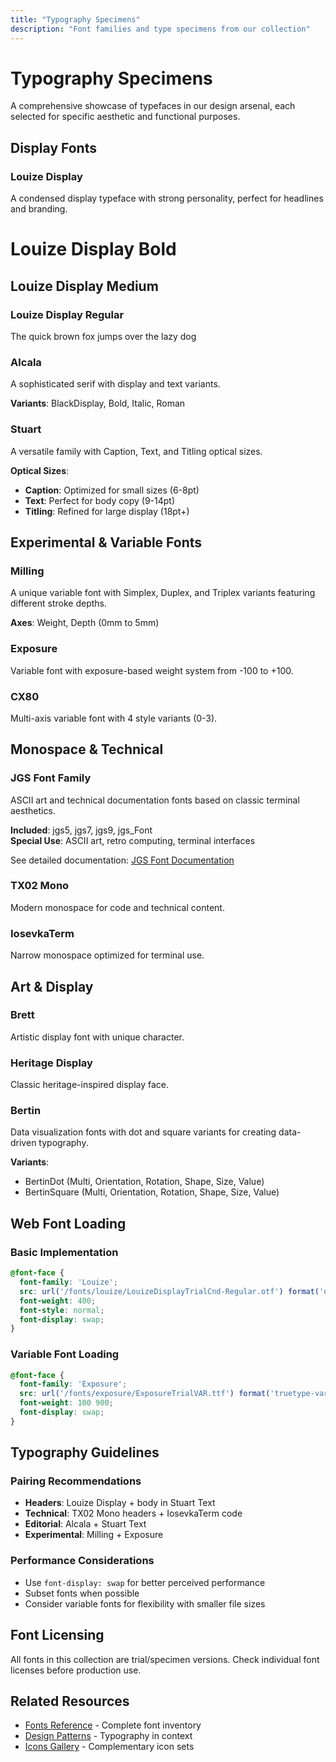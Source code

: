 ```yaml
---
title: "Typography Specimens"
description: "Font families and type specimens from our collection"
---
```


# Typography Specimens

A comprehensive showcase of typefaces in our design arsenal, each selected for specific aesthetic and functional purposes.

## Display Fonts

### Louize Display
A condensed display typeface with strong personality, perfect for headlines and branding.

<div className="type-specimen" style={{ marginTop: '2rem', marginBottom: '3rem' }}>
  <h1 style={{ fontFamily: 'LouizeDisplayTrialCnd-Bold', fontSize: '4rem', lineHeight: 1.1 }}>Louize Display Bold</h1>
  <h2 style={{ fontFamily: 'LouizeDisplayTrialCnd-Medium', fontSize: '3rem', lineHeight: 1.2 }}>Louize Display Medium</h2>
  <h3 style={{ fontFamily: 'LouizeDisplayTrialCnd-Regular', fontSize: '2.5rem', lineHeight: 1.2 }}>Louize Display Regular</h3>
  <p style={{ fontFamily: 'LouizeDisplayTrialCnd-Regular', fontSize: '1.5rem', marginTop: '1rem' }}>
    The quick brown fox jumps over the lazy dog
  </p>
</div>

### Alcala
A sophisticated serif with display and text variants.

**Variants**: BlackDisplay, Bold, Italic, Roman

### Stuart
A versatile family with Caption, Text, and Titling optical sizes.

**Optical Sizes**:
- **Caption**: Optimized for small sizes (6-8pt)
- **Text**: Perfect for body copy (9-14pt)  
- **Titling**: Refined for large display (18pt+)

## Experimental & Variable Fonts

### Milling
A unique variable font with Simplex, Duplex, and Triplex variants featuring different stroke depths.

**Axes**: Weight, Depth (0mm to 5mm)

### Exposure
Variable font with exposure-based weight system from -100 to +100.

### CX80
Multi-axis variable font with 4 style variants (0-3).

## Monospace & Technical

### JGS Font Family
ASCII art and technical documentation fonts based on classic terminal aesthetics.

**Included**: jgs5, jgs7, jgs9, jgs_Font  
**Special Use**: ASCII art, retro computing, terminal interfaces

See detailed documentation: [JGS Font Documentation](/design/fonts/jgs)

### TX02 Mono
Modern monospace for code and technical content.

### IosevkaTerm
Narrow monospace optimized for terminal use.

## Art & Display

### Brett
Artistic display font with unique character.

### Heritage Display
Classic heritage-inspired display face.

### Bertin
Data visualization fonts with dot and square variants for creating data-driven typography.

**Variants**:
- BertinDot (Multi, Orientation, Rotation, Shape, Size, Value)
- BertinSquare (Multi, Orientation, Rotation, Shape, Size, Value)

## Web Font Loading

### Basic Implementation
```css
@font-face {
  font-family: 'Louize';
  src: url('/fonts/louize/LouizeDisplayTrialCnd-Regular.otf') format('opentype');
  font-weight: 400;
  font-style: normal;
  font-display: swap;
}
```

### Variable Font Loading
```css
@font-face {
  font-family: 'Exposure';
  src: url('/fonts/exposure/ExposureTrialVAR.ttf') format('truetype-variations');
  font-weight: 100 900;
  font-display: swap;
}
```

## Typography Guidelines

### Pairing Recommendations
- **Headers**: Louize Display + body in Stuart Text
- **Technical**: TX02 Mono headers + IosevkaTerm code
- **Editorial**: Alcala + Stuart Text
- **Experimental**: Milling + Exposure

### Performance Considerations
- Use `font-display: swap` for better perceived performance
- Subset fonts when possible
- Consider variable fonts for flexibility with smaller file sizes

## Font Licensing
All fonts in this collection are trial/specimen versions. Check individual font licenses before production use.

## Related Resources
- [Fonts Reference](/design/fonts-reference) - Complete font inventory
- [Design Patterns](/design/design-patterns) - Typography in context
- [Icons Gallery](/design/icons) - Complementary icon sets